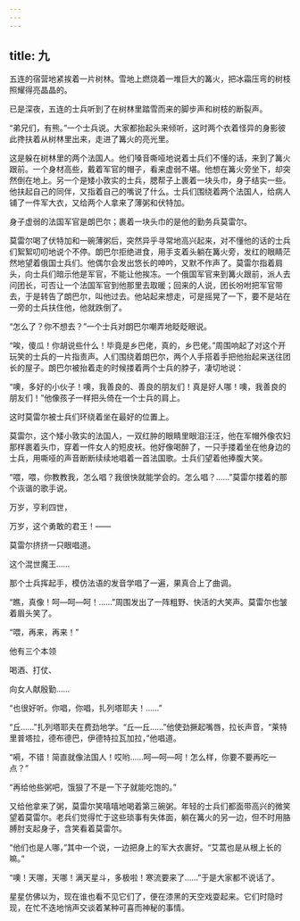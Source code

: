 ```yaml
---
---
---
```

title: 九
---



五连的宿营地紧挨着一片树林。雪地上燃烧着一堆巨大的篝火，把冰霜压弯的树枝照耀得亮晶晶的。

已是深夜，五连的士兵听到了在树林里踏雪而来的脚步声和树枝的断裂声。

“弟兄们，有熊。”一个士兵说。大家都抬起头来倾听，这时两个衣着怪异的身影彼此搀扶着从树林里出来，走进了篝火的亮光里。

这是躲在树林里的两个法国人。他们嗓音嘶哑地说着士兵们不懂的话，来到了篝火跟前。一个身材高些，戴着军官的帽子，看来虚弱不堪。他想在篝火旁坐下，却突然倒在地上。另一个是矮小敦实的士兵，腮帮子上裹着一块头巾，身子结实一些。他扶起自己的同伴，又指着自己的嘴说了什么。士兵们围绕着两个法国人，给病人铺了一件军大衣，又给两个人拿来了薄粥和伏特加。

身子虚弱的法国军官是朗巴尔；裹着一块头巾的是他的勤务兵莫雷尔。

莫雷尔喝了伏特加和一碗薄粥后，突然异乎寻常地高兴起来，对不懂他的话的士兵们絮絮叨叨地说个不停。朗巴尔拒绝进食，用手支着头躺在篝火旁，发红的眼睛茫然地望着俄国士兵们。他偶尔会发出悠长的呻吟，又默不作声了。莫雷尔指着肩头，向士兵们暗示他是军官，不能让他挨冻。一个俄国军官来到篝火跟前，派人去问团长，可否让一个法国军官到他那里去取暖；回来的人说，团长吩咐把军官带去，于是转告了朗巴尔，叫他过去。他站起来想走，可是摇晃了一下，要不是站在一旁的士兵扶住他，他就跌倒了。

“怎么了？你不想去？”一个士兵对朗巴尔嘲弄地眨眨眼说。

“唉，傻瓜！你胡说些什么！毕竟是乡巴佬，真的，乡巴佬。”周围响起了对这个开玩笑的士兵的一片指责声。人们围绕着朗巴尔，两个人手搭着手把他抬起来送往团长的屋子。朗巴尔被抬着走的时候搂着两个士兵的脖子，凄切地说：

“噢，多好的小伙子！噢，我善良的、善良的朋友们！真是好人哪！噢，我善良的朋友们！”他像孩子一样把头倚在一个士兵的肩上。

这时莫雷尔被士兵们环绕着坐在最好的位置上。

莫雷尔，这个矮小敦实的法国人，一双红肿的眼睛里眼泪汪汪，他在军帽外像农妇那样裹着头巾，穿着一件女人的短皮袄。他好像喝醉了，一只手搂着坐在他身边的士兵，用嘶哑的声音断断续续地唱着一首法国歌。士兵们望着他捧腹大笑。

“喂，喂，你教教我，怎么唱？我很快就能学会的。怎么唱？……”莫雷尔搂着的那个诙谐的歌手说。

万岁，亨利四世，

万岁，这个勇敢的君王！——

莫雷尔挤挤一只眼唱道。

这个混世魔王……

那个士兵挥起手，模仿法语的发音学唱了一遍，果真合上了曲调。

“瞧，真像！呵—呵—呵！……”周围发出了一阵粗野、快活的大笑声。莫雷尔也皱着眉头笑了。

“喂，再来，再来！”

他有三个本领

喝酒、打仗、

向女人献殷勤……

“也很好听。你唱，你唱，扎列塔耶夫！……”

“丘……”扎列塔耶夫在费劲地学。“丘—丘……”他使劲撅起嘴唇，拉长声音，“莱特里普塔拉，德布德巴，伊德特拉瓦加拉，”他唱道。

“嗬，不错！简直就像法国人！哎哟……呵—呵—呵！怎么样，你要不要再吃一点？”

“再给他些粥吧，饿狠了不是一下子就能吃饱的。”

又给他拿来了粥，莫雷尔笑嘻嘻地喝着第三碗粥。年轻的士兵们都面带高兴的微笑望着莫雷尔。老兵们觉得忙于这些琐事有失体面，躺在篝火的另一边，但不时用胳膊肘支起身子，含笑看着莫雷尔。

“他们也是人哪，”其中一个说，一边把身上的军大衣裹好。“艾蒿也是从根上长的嘛。”

“噢！天哪，天哪！满天星斗，多极啦！寒流要来了……”于是大家都不说话了。

星星仿佛以为，现在谁也看不见它们了，便在漆黑的天空戏耍起来。它们时隐时现，在忙不迭地悄声交谈着某种可喜而神秘的事情。
